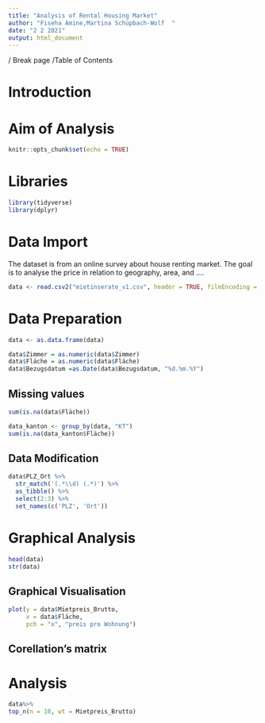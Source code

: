 ```yaml
---
title: "Analysis of Rental Housing Market"
author: "Fiseha Amine,Martina Schüpbach-Wolf  "
date: "2 2 2021"
output: html_document
---
```


/ Break page
/Table of Contents



# Introduction

# Aim of Analysis

```r
knitr::opts_chunk$set(echo = TRUE)
```

# Libraries
```r
library(tidyverse)
library(dplyr)
```

# Data Import

The dataset is from an online survey about house renting market. The goal is to analyse the price in relation to geography, area, and ....

```r

data <- read.csv2("mietinserate_v1.csv", header = TRUE, fileEncoding = "UTF-8")

```


# Data Preparation
```r
data <- as.data.frame(data)

data$Zimmer = as.numeric(data$Zimmer)
data$Fläche = as.numeric(data$Fläche)
data$Bezugsdatum =as.Date(data$Bezugsdatum, "%d.%m.%Y")
```


## Missing values

```r
sum(is.na(data$Fläche))

data_kanton <- group_by(data, "KT")
sum(is.na(data_kanton$Fläche))
```

## Data Modification

```r
data$PLZ_Ort %>%
  str_match('(.*\\d) (.*)') %>%
  as_tibble() %>%
  select(2:3) %>%
  set_names(c('PLZ', 'Ort'))
```


# Graphical Analysis

```r
head(data)
str(data)
```
## Graphical Visualisation

```r
plot(y = data$Mietpreis_Brutto,
     x = data$Fläche,
     pch = "x", "preis pro Wohnung")
```

## Corellation's matrix


# Analysis

```r
data%>%
top_n(n = 10, wt = Mietpreis_Brutto)
```

